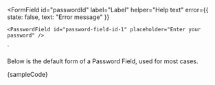 

<FormField 
	id="passwordId" 
	label="Label" 
	helper="Help text" 
	error={{ 
		state: false, 
		text: "Error message" 
	}}
>
	<PasswordField id="password-field-id-1" placeholder="Enter your password" />
</FormField>
`

<Section contained={true} style={{ paddingTop: 0 }}>
	<p>Below is the default form of a Password Field, used for most cases.</p>
	<Preview wrapper={true}>
		<FormField
			id="passwordId"
			label="Label"
			helper="Help text"
			error={{
				state: false,
				text: "Error message",
			}}
		>
			<PasswordField
				id="password-field-id-1"
				placeholder="Enter your password"
			/>
		</FormField>
	</Preview>
	<Snippet language="js">{sampleCode}</Snippet>
</Section>

<Section style={{ paddingTop: 0 }}>
	<Switcher>
		<div label="States" value="states">
			<States />
		</div>
		<div label="Size" value="size">
			<Size />
		</div>
		<div label="Button Type" value="button-type">
			<ButtonType />
		</div>
	</Switcher>
</Section>
